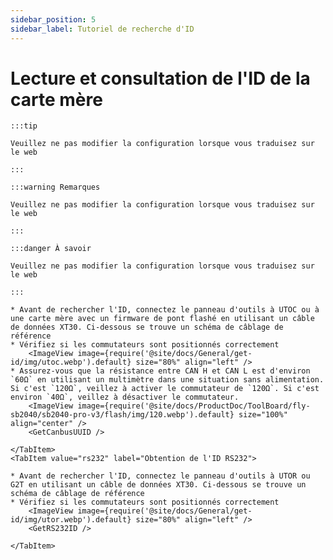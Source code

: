 ```yaml
---
sidebar_position: 5
sidebar_label: Tutoriel de recherche d'ID
---
```





# Lecture et consultation de l'ID de la carte mère

    :::tip

    Veuillez ne pas modifier la configuration lorsque vous traduisez sur le web

    :::

    :::warning Remarques

    Veuillez ne pas modifier la configuration lorsque vous traduisez sur le web

    :::

    :::danger À savoir

    Veuillez ne pas modifier la configuration lorsque vous traduisez sur le web

    :::

<Tabs>
    <TabItem value="can" label="Obtention du CANBus UUID">

    * Avant de rechercher l'ID, connectez le panneau d'outils à UTOC ou à une carte mère avec un firmware de pont flashé en utilisant un câble de données XT30. Ci-dessous se trouve un schéma de câblage de référence
    * Vérifiez si les commutateurs sont positionnés correctement
        <ImageView image={require('@site/docs/General/get-id/img/utoc.webp').default} size="80%" align="left" />
    * Assurez-vous que la résistance entre CAN H et CAN L est d'environ `60Ω` en utilisant un multimètre dans une situation sans alimentation. Si c'est `120Ω`, veillez à activer le commutateur de `120Ω`. Si c'est environ `40Ω`, veillez à désactiver le commutateur.
        <ImageView image={require('@site/docs/ProductDoc/ToolBoard/fly-sb2040/sb2040-pro-v3/flash/img/120.webp').default} size="100%" align="center" />
        <GetCanbusUUID />

    </TabItem>
    <TabItem value="rs232" label="Obtention de l'ID RS232">

    * Avant de rechercher l'ID, connectez le panneau d'outils à UTOR ou G2T en utilisant un câble de données XT30. Ci-dessous se trouve un schéma de câblage de référence
    * Vérifiez si les commutateurs sont positionnés correctement
        <ImageView image={require('@site/docs/General/get-id/img/utor.webp').default} size="80%" align="left" />              
        <GetRS232ID />

    </TabItem>
</Tabs>
